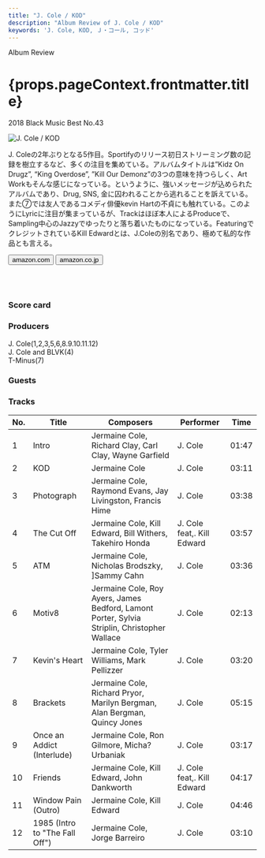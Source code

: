 ```yaml
---
title: "J. Cole / KOD"
description: "Album Review of J. Cole / KOD"
keywords: 'J. Cole, KOD, Ｊ・コール, コッド'
---
```




<p className="largeP">Album Review</p>
<h1 className="h1--no--margin">{props.pageContext.frontmatter.title}</h1>
<p className="largeP"><Link to="/best50/2018/">2018 Black Music Best No.43</Link></p>

<Row  className="image-card-group">
	<Column colMd={"3"} colLg={"4"} noGutterMdLeft="">
       <ImageCard>

![J. Cole / KOD](../../images/cd/jcole3L.jpg) 

</ImageCard>
	</Column>
	<Column colMd={"4"} colLg={"8"} noGutterMdLeft="">
	<p>
	J. Coleの2年ぶりとなる5作目。Sportifyのリリース初日ストリーミング数の記録を樹立するなど、多くの注目を集めている。アルバムタイトルは”Kidz On Drugz”, “King Overdose”, ”Kill Our Demonz”の3つの意味を持つらしく、Art Workもそんな感じになっている。というように、強いメッセージが込められたアルバムであり、Drug, SNS, 金に囚われることから逃れることを訴えている。また⑦では友人であるコメディ俳優kevin Hartの不貞にも触れている。このようにLyricに注目が集まっているが、Trackはほぼ本人によるProduceで、Sampling中心のJazzyでゆったりと落ち着いたものになっている。FeaturingでクレジットされているKill Edwardとは、J.Coleの別名であり、極めて私的な作品とも言える。
	</p>
	<div>
	  <Button className="button-right-mergin"  href="https://amzn.to/3dHN8bQ" kind="primary" size="small" renderIcon={ArrowUpRight24}>
      amazon.com
    </Button>
    <Button className="button-right-mergin"  href="https://amzn.to/3i98KBc" kind="secondary" size="small" renderIcon={ArrowUpRight24}>
		  amazon.co.jp
    </Button>
	</div>
	<a style="display:inline-block;overflow:hidden;background:url(https://linkmaker.itunes.apple.com/ja-jp/lockup.svg?releaseDate=2018-04-20&kind=album&bubble=apple_music&style=mono-black) no-repeat;width:180px;height:45px;" href="https://geo.music.apple.com/jp/album/kod/1374017096?mt=1&app=music&ls=1&at=11lcug"></a>
	<a style="display:inline-block;overflow:hidden;background:url(https://linkmaker.itunes.apple.com/ja-jp/badge-lrg.svg?releaseDate=2018-04-20T00:00:00Z&kind=album&bubble=itunes_music) no-repeat;width:140px;height:45px;" href="https://geo.music.apple.com/jp/album/kod/1374017096?app=itunes&at=11lcug"></a>
	</Column>
</Row>
<Row >
	<Column colMd={"4"} colLg={"4"} noGutterMdLeft="">
<div>
    <h3>Score card</h3>
	<SliderJS1 value="2" />
    <SliderJS2 value="1" />
	<SliderJS3 value="1" />
    <SliderJS4 value="8" />
</div>
</Column>
<Column colMd={"8"} colLg={"8"} noGutterMdLeft="">
<div>
<h3>Producers</h3>
<p>
J. Cole(1,2,3,5,6,8.9.10.11.12)
<br/>J. Cole and BLVK(4)
<br/>T-Minus(7)
</p>
<h3>Guests</h3>
<p>
</p>
</div>
</Column>
</Row>

<h3>Tracks</h3>

| No. |	 Title                         |	 Composers                                                                                |	 Performer                 	| Time	|
| --- |	------------------------------ | -------------------------------------------------------------------------------------------- | ---------------------------	| ----- |
| 1	  |	Intro                          | Jermaine Cole, Richard Clay, Carl Clay, Wayne Garfield                                       |	J. Cole                   	| 01:47 |
| 2	  |	KOD                            | Jermaine Cole                                                                                |	J. Cole                   	| 03:11 |
| 3	  |	Photograph                     | Jermaine Cole, Raymond Evans, Jay Livingston, Francis Hime                                   |	J. Cole                   	| 03:38 |
| 4	  |	The Cut Off                    | Jermaine Cole, Kill Edward, Bill Withers, Takehiro Honda                                     |	J. Cole feat,. Kill Edward	| 03:57 |
| 5	  |	ATM                            | Jermaine Cole, Nicholas Brodszky, ]Sammy Cahn                                                |	J. Cole                   	| 03:36 |
| 6	  |	Motiv8                         | Jermaine Cole, Roy Ayers, James Bedford, Lamont Porter, Sylvia Striplin, Christopher Wallace |	J. Cole                   	| 02:13 |
| 7	  |	Kevin's Heart                  | Jermaine Cole, Tyler Williams, Mark Pellizzer                                                |	J. Cole                   	| 03:20 |
| 8	  |	Brackets                       | Jermaine Cole, Richard Pryor, Marilyn Bergman, Alan Bergman, Quincy Jones                    |	J. Cole                   	| 05:15 |
| 9	  |	Once an Addict (Interlude)     | Jermaine Cole, Ron Gilmore, Micha? Urbaniak                                                  |	J. Cole                   	| 03:17 |
| 10  |	Friends                        | Jermaine Cole, Kill Edward, John Dankworth                                                   |	J. Cole feat,. Kill Edward	| 04:17 |
| 11  |	Window Pain (Outro)            | Jermaine Cole, Kill Edward                                                                   |	J. Cole                   	| 04:46 |
| 12  |	1985 (Intro to "The Fall Off") | Jermaine Cole, Jorge Barreiro                                                                |	J. Cole                   	| 03:10 |
